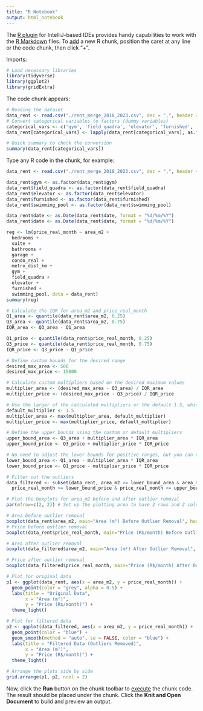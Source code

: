 ```yaml
---
title: "R Notebook"
output: html_notebook
---
```


The [R plugin](https://www.jetbrains.com/help/pycharm/r-plugin-support.html) for IntelliJ-based IDEs provides
handy capabilities to work with the [R Markdown](https://www.jetbrains.com/help/pycharm/r-markdown.html) files.
To [add](https://www.jetbrains.com/help/pycharm/r-markdown.html#add-code-chunk) a new R chunk,
position the caret at any line or the code chunk, then click "+".


Imports:
```r
# Load necessary libraries
library(tidyverse)
library(ggplot2)
library(gridExtra)
```

The code chunk appears:
```r
# Reading the dataset
data_rent <- read.csv("./rent_merge_2018_2023.csv", dec = ",", header = TRUE, sep = ";")
# Convert categorical variables to factors (dummy variables)
categorical_vars <- c('gym', 'field_quadra', 'elevator', 'furnished', 'swimming_pool')
data_rent[categorical_vars] <- lapply(data_rent[categorical_vars], as.factor)

# Quick summary to check the conversion
summary(data_rent[categorical_vars])
```

Type any R code in the chunk, for example:
```r
data_rent <- read.csv("./rent_merge_2018_2023.csv", dec = ",", header = T, sep = ";")
```



```r
data_rent$gym <- as.factor(data_rent$gym)
data_rent$field_quadra <- as.factor(data_rent$field_quadra)
data_rent$elevator <- as.factor(data_rent$elevator)
data_rent$furnished <- as.factor(data_rent$furnished)
data_rent$swimming_pool <- as.factor(data_rent$swimming_pool)
```

```r
data_rent$date <- as.Date(data_rent$date, format = "%d/%m/%Y")
data_rent$date <- as.Date(data_rent$date, format = "%d/%m/%Y")
```


```r
reg <- lm(price_real_month ~ area_m2 +
  bedrooms +
  suite +
  bathrooms +
  garage +
  condo_real +
  metro_dist_km +
  gym +
  field_quadra +
  elevator +
  furnished +
  swimming_pool, data = data_rent)
summary(reg)
```



```r
# Calculate the IQR for area_m2 and price_real_month
Q1_area <- quantile(data_rent$area_m2, 0.25)
Q3_area <- quantile(data_rent$area_m2, 0.75)
IQR_area <- Q3_area - Q1_area

Q1_price <- quantile(data_rent$price_real_month, 0.25)
Q3_price <- quantile(data_rent$price_real_month, 0.75)
IQR_price <- Q3_price - Q1_price

# Define custom bounds for the desired range
desired_max_area <- 500
desired_max_price <- 15000

# Calculate custom multipliers based on the desired maximum values
multiplier_area <- (desired_max_area - Q3_area) / IQR_area
multiplier_price <- (desired_max_price - Q3_price) / IQR_price

# Use the larger of the calculated multipliers or the default 1.5, whichever is greater
default_multiplier <- 1.5
multiplier_area <- max(multiplier_area, default_multiplier)
multiplier_price <- max(multiplier_price, default_multiplier)

# Define the upper bounds using the custom or default multipliers
upper_bound_area <- Q3_area + multiplier_area * IQR_area
upper_bound_price <- Q3_price + multiplier_price * IQR_price

# No need to adjust the lower bounds for positive ranges, but you can do it similarly if needed
lower_bound_area <- Q1_area - multiplier_area * IQR_area
lower_bound_price <- Q1_price - multiplier_price * IQR_price

# Filter out the outliers
data_filtered <- subset(data_rent, area_m2 >= lower_bound_area & area_m2 <= upper_bound_area &
  price_real_month >= lower_bound_price & price_real_month <= upper_bound_price)
```

```r
# Plot the boxplots for area_m2 before and after outlier removal
par(mfrow=c(2, 2)) # Set up the plotting area to have 2 rows and 2 columns

# Area before outlier removal
boxplot(data_rent$area_m2, main="Area (m²) Before Outlier Removal", horizontal = TRUE, col = "blue")
# Price before outlier removal
boxplot(data_rent$price_real_month, main="Price (R$/month) Before Outlier Removal", horizontal = TRUE, col = "red")

# Area after outlier removal
boxplot(data_filtered$area_m2, main="Area (m²) After Outlier Removal", horizontal = TRUE, col = "blue")

# Price after outlier removal
boxplot(data_filtered$price_real_month, main="Price (R$/month) After Outlier Removal", horizontal = TRUE, col = "red")
```


```r
# Plot for original data
p1 <- ggplot(data_rent, aes(x = area_m2, y = price_real_month)) +
  geom_point(color = "grey", alpha = 0.5) +
  labs(title = "Original Data",
       x = "Area (m²)",
       y = "Price (R$/month)") +
  theme_light()

# Plot for filtered data
p2 <- ggplot(data_filtered, aes(x = area_m2, y = price_real_month)) +
  geom_point(color = "blue") +
  geom_smooth(method = "auto", se = FALSE, color = "blue") +
  labs(title = "Filtered Data (Outliers Removed)",
       x = "Area (m²)",
       y = "Price (R$/month)") +
  theme_light()

# Arrange the plots side by side
grid.arrange(p1, p2, ncol = 2)
```
Now, click the **Run** button on the chunk toolbar to [execute](https://www.jetbrains.com/help/pycharm/r-markdown.html#run-r-code) the chunk code. The result should be placed under the chunk.
Click the **Knit and Open Document** to build and preview an output.
